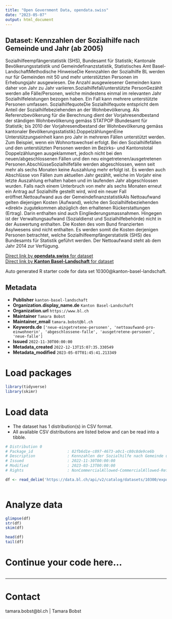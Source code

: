 ```yaml
---
title: "Open Government Data, opendata.swiss"
date: "2023-05-07"
output: html_document
---
```


## Dataset: Kennzahlen der Sozialhilfe nach Gemeinde und Jahr (ab 2005)

Sozialhilfeempfängerstatistik (SHS), Bundesamt für Statistik; Kantonale Bevölkerungsstatistik und Gemeindefinanzstatistik, Statistisches Amt Basel-LandschaftMethodische HinweiseDie Kennzahlen der Sozialhilfe BL werden nur für Gemeinden mit 50 und mehr unterstützten Personen im Erhebungsjahr ausgewiesen. Die Anzahl ausgewiesener Gemeinden kann daher von Jahr zu Jahr variieren.Sozialhilfefall/unterstützte PersonGezählt werden alle Fälle/Personen, welche mindestens einmal im relevanten Jahr Sozialhilfeleistungen bezogen haben. Ein Fall kann mehrere unterstützte Personen umfassen. SozialhilfequoteDie Sozialhilfequote entspricht dem Anteil der Sozialhilfebeziehenden an der Wohnbevölkerung. Als Referenzbevölkerung für die Berechnung dient der Vorjahresendbestand der ständigen Wohnbevölkerung gemäss STATPOP (Bundesamt für Statistik; bis 2010 der Vorjahresendbestand der Wohnbevölkerung gemäss kantonaler Bevölkerungsstatistik).DoppelzählungenEine Unterstützungseinheit kann pro Jahr in mehreren Fällen unterstützt werden. Zum Beispiel, wenn ein Wohnortswechsel erfolgt. Bei den Sozialhilfefällen und den unterstützten Personen werden im Bezirks- und Kantonstotal Doppelzählungen ausgeklammert, jedoch nicht bei den neuen/abgeschlossenen Fällen und den neu eingetretenen/ausgetretenen Personen.AbschlüsseSozialhilfefälle werden abgeschlossen, wenn seit mehr als sechs Monaten keine Auszahlung mehr erfolgt ist. Es werden auch Abschlüsse von Fällen zum aktuellen Jahr gezählt, welche im Vorjahr eine letzte Auszahlung erhalten haben und im laufenden Jahr abgeschlossen wurden. Falls nach einem Unterbruch von mehr als sechs Monaten erneut ein Antrag auf Sozialhilfe gestellt wird, wird ein neuer Fall eröffnet.Nettoaufwand aus der GemeindefinanzstatistikAls Nettoaufwand gelten diejenigen Kosten (Aufwand), welche den Sozialhilfebeziehenden «direkt» zugutekommen abzüglich den erhaltenen Rückerstattungen (Ertrag). Darin enthalten sind auch Eingliederungsmassnahmen. Hingegen ist der Verwaltungsaufwand (Sozialdienst und Sozialhilfebehörde) nicht in der Auswertung enthalten. Die Kosten des vom Bund finanzierten Asylwesens sind nicht enthalten. Es werden somit die Kosten derjenigen Personen betrachtet, welche Sozialhilfeempfängerstatistik (SHS) des Bundesamts für Statistik geführt werden. Der Nettoaufwand steht ab dem Jahr 2014 zur Verfügung.

[Direct link by **opendata.swiss** for dataset](https://opendata.swiss/de/dataset/kennzahlen-der-sozialhilfe-nach-gemeinde-und-jahr-ab-2005)<br>
[Direct link by **Kanton Basel-Landschaft** for dataset](https://data.bl.ch/explore/dataset/10300/)

Auto generated R starter code for data set 10300@kanton-basel-landschaft.

## Metadata

- **Publisher** `kanton-basel-landschaft`
- **Organization.display_name.de** `Kanton Basel-Landschaft`
- **Organization.url** `https://www.bl.ch`
- **Maintainer** `Tamara Bobst`
- **Maintainer_email** `tamara.bobst@bl.ch`
- **Keywords.de** `['neue-eingetretene-personen', 'nettoaufwand-pro-einwohnerin', 'abgeschlossene-falle', 'ausgetretene-personen', 'neue-falle']`
- **Issued** `2022-11-30T00:00:00`
- **Metadata_created** `2022-12-13T15:07:35.330549`
- **Metadata_modified** `2023-05-07T01:45:41.213349`


# Load packages

```r

library(tidyverse)
library(skimr)

```

# Load data

-   The dataset has 1 distribution(s) in CSV format.
-   All available CSV distributions are listed below and can be read into a tibble.

```r

# Distribution 0
# Package_id               : 82fb6d1e-c897-4673-a0c1-c80c8de9ce6b
# Description              : Kennzahlen der Sozialhilfe nach Gemeinde und Jahr (ab 2005) (csv)
# Issued                   : 2022-11-30T00:00:00
# Modified                 : 2023-03-13T00:00:00
# Rights                   : NonCommercialAllowed-CommercialAllowed-ReferenceRequired

df <- read_delim('https://data.bl.ch/api/v2/catalog/datasets/10300/exports/csv')



```

# Analyze data

```r

glimpse(df)
str(df)
skim(df)

head(df)
tail(df)

```

# Continue your code here...

```r

```

------------------------------------------------------------------------

# Contact

tamara.bobst@bl.ch | Tamara Bobst
